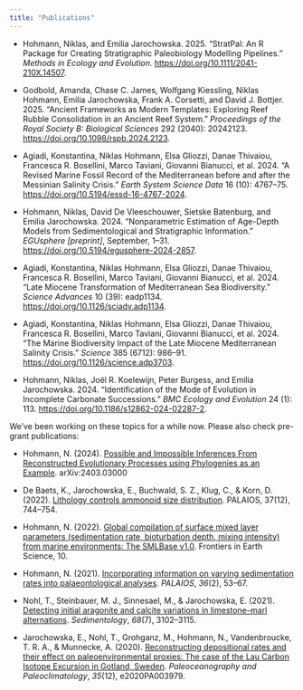 ```yaml
---
title: "Publications"
---
```



<!--
chicago manual of style 17th ed. (author-date)
-->

-   Hohmann, Niklas, and Emilia Jarochowska. 2025. “StratPal: An R Package for Creating Stratigraphic Paleobiology Modelling Pipelines.” *Methods in Ecology and Evolution*. <https://doi.org/10.1111/2041-210X.14507>.

-   Godbold, Amanda, Chase C. James, Wolfgang Kiessling, Niklas Hohmann, Emilia Jarochowska, Frank A. Corsetti, and David J. Bottjer. 2025. “Ancient Frameworks as Modern Templates: Exploring Reef Rubble Consolidation in an Ancient Reef System.” *Proceedings of the Royal Society B: Biological Sciences* 292 (2040): 20242123. <https://doi.org/10.1098/rspb.2024.2123>.

-   Agiadi, Konstantina, Niklas Hohmann, Elsa Gliozzi, Danae Thivaiou, Francesca R. Bosellini, Marco Taviani, Giovanni Bianucci, et al. 2024. "A Revised Marine Fossil Record of the Mediterranean before and after the Messinian Salinity Crisis." *Earth System Science Data* 16 (10): 4767--75. <https://doi.org/10.5194/essd-16-4767-2024>.

-   Hohmann, Niklas, David De Vleeschouwer, Sietske Batenburg, and Emilia Jarochowska. 2024. "Nonparametric Estimation of Age-Depth Models from Sedimentological and Stratigraphic Information." *EGUsphere \[preprint\]*, September, 1--31. <https://doi.org/10.5194/egusphere-2024-2857>.

-   Agiadi, Konstantina, Niklas Hohmann, Elsa Gliozzi, Danae Thivaiou, Francesca R. Bosellini, Marco Taviani, Giovanni Bianucci, et al. 2024. "Late Miocene Transformation of Mediterranean Sea Biodiversity." *Science Advances* 10 (39): eadp1134. <https://doi.org/10.1126/sciadv.adp1134>.

-   Agiadi, Konstantina, Niklas Hohmann, Elsa Gliozzi, Danae Thivaiou, Francesca R. Bosellini, Marco Taviani, Giovanni Bianucci, et al. 2024. "The Marine Biodiversity Impact of the Late Miocene Mediterranean Salinity Crisis." *Science* 385 (6712): 986--91. <https://doi.org/10.1126/science.adp3703>.

-   Hohmann, Niklas, Joël R. Koelewijn, Peter Burgess, and Emilia Jarochowska. 2024. "Identification of the Mode of Evolution in Incomplete Carbonate Successions." *BMC Ecology and Evolution* 24 (1): 113. <https://doi.org/10.1186/s12862-024-02287-2>.

We've been working on these topics for a while now. Please also check pre-grant publications:

-   Hohmann, N. (2024). [Possible and Impossible Inferences From Reconstructed Evolutionary Processes using Phylogenies as an Example](https://arxiv.org/abs/2403.03000). arXiv:2403.03000

-   De Baets, K., Jarochowska, E., Buchwald, S. Z., Klug, C., & Korn, D. (2022). [Lithology controls ammonoid size distribution](https://doi.org/10.2110/palo.2021.063). PALAIOS, 37(12), 744--754.

-   Hohmann, N. (2022). [Global compilation of surface mixed layer parameters (sedimentation rate, bioturbation depth, mixing intensity) from marine environments: The SMLBase v1.0](https://doi.org/10.3389/feart.2022.1013174). Frontiers in Earth Science, 10.

-   Hohmann, N. (2021). [Incorporating information on varying sedimentation rates into palaeontological analyses](https://doi.org/10.2110/palo.2020.038). *PALAIOS*, *36*(2), 53--67.

-   Nohl, T., Steinbauer, M. J., Sinnesael, M., & Jarochowska, E. (2021). [Detecting initial aragonite and calcite variations in limestone--marl alternations](https://doi.org/10.1111/sed.12885). *Sedimentology*, *68*(7), 3102--3115.

-   Jarochowska, E., Nohl, T., Grohganz, M., Hohmann, N., Vandenbroucke, T. R. A., & Munnecke, A. (2020). [Reconstructing depositional rates and their effect on paleoenvironmental proxies: The case of the Lau Carbon Isotope Excursion in Gotland, Sweden](https://doi.org/10.1029/2020PA003979). *Paleoceanography and Paleoclimatology*, *35*(12), e2020PA003979.

